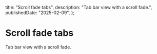 
  title: "Scroll fade tabs",
  description: "Tab bar view with a scroll fade.",
  publishedDate: "2025-02-09",
};

# Scroll fade tabs

Tab bar view with a scroll fade.

<Card>
  <ScrollFadeTabs />
</Card>
